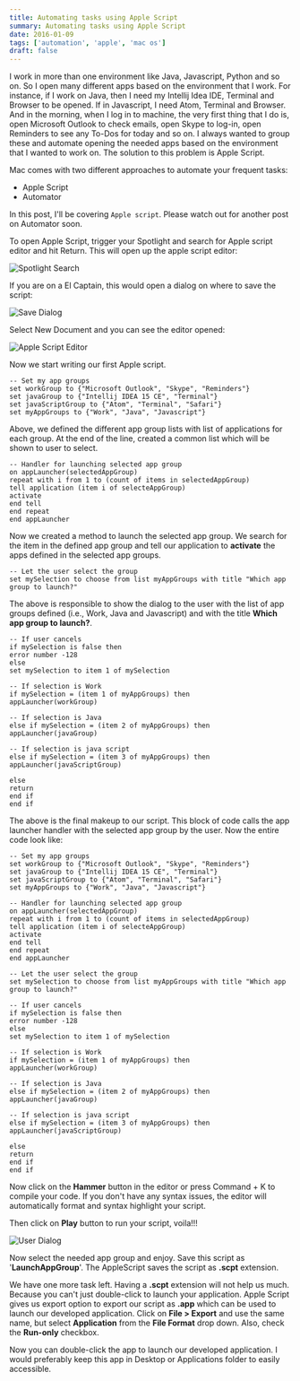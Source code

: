 ```yaml
---
title: Automating tasks using Apple Script
summary: Automating tasks using Apple Script
date: 2016-01-09
tags: ['automation', 'apple', 'mac os']
draft: false
---
```


I work in more than one environment like Java, Javascript, Python and so on. So I open many different apps based on the environment that I work. For instance, if I work on Java, then I need my Intellij Idea IDE, Terminal and Browser to be opened. If in Javascript, I need Atom, Terminal and Browser. And in the morning, when I log in to machine, the very first thing that I do is, open Microsoft Outlook to check emails, open Skype to log-in, open Reminders to see any To-Dos for today and so on. I always wanted to group these and automate opening the needed apps based on the environment that I wanted to work on. The solution to this problem is Apple Script.

Mac comes with two different approaches to automate your frequent tasks:

- Apple Script
- Automator

In this post, I'll be covering `Apple script`. Please watch out for another post on Automator soon.

To open Apple Script, trigger your Spotlight and search for Apple script editor and hit Return. This will open up the apple script editor:

![Spotlight Search](/static/images/Screen-Shot-2016-01-09-at-5.59.06-PM-300x48.png)

If you are on a El Captain, this would open a dialog on where to save the script:

![Save Dialog](/static/images/Screen-Shot-2016-01-09-at-6.00.25-PM-300x190.png)

Select New Document and you can see the editor opened:

![Apple Script Editor](/static/images/Screen-Shot-2016-01-09-at-6.01.58-PM-291x300.png)

Now we start writing our first Apple script.

```
-- Set my app groups
set workGroup to {"Microsoft Outlook", "Skype", "Reminders"}
set javaGroup to {"Intellij IDEA 15 CE", "Terminal"}
set javaScriptGroup to {"Atom", "Terminal", "Safari"}
set myAppGroups to {"Work", "Java", "Javascript"}
```

Above, we defined the different app group lists with list of applications for each group. At the end of the line, created a common list which will be shown to user to select.

```
-- Handler for launching selected app group
on appLauncher(selectedAppGroup)
repeat with i from 1 to (count of items in selectedAppGroup)
tell application (item i of selecteAppGroup)
activate
end tell
end repeat
end appLauncher
```

Now we created a method to launch the selected app group. We search for the item in the defined app group and tell our application to <b>activate</b> the apps defined in the selected app groups.

```
-- Let the user select the group
set mySelection to choose from list myAppGroups with title "Which app group to launch?"
```

The above is responsible to show the dialog to the user with the list of app groups defined (i.e., Work, Java and Javascript) and with the title <b>Which app group to launch?</b>.

```
-- If user cancels
if mySelection is false then
error number -128
else
set mySelection to item 1 of mySelection

-- If selection is Work
if mySelection = (item 1 of myAppGroups) then
appLauncher(workGroup)

-- If selection is Java
else if mySelection = (item 2 of myAppGroups) then
appLauncher(javaGroup)

-- If selection is java script
else if mySelection = (item 3 of myAppGroups) then
appLauncher(javaScriptGroup)

else
return
end if
end if
```

The above is the final makeup to our script. This block of code calls the app launcher handler with the selected app group by the user. Now the entire code look like:

```
-- Set my app groups
set workGroup to {"Microsoft Outlook", "Skype", "Reminders"}
set javaGroup to {"Intellij IDEA 15 CE", "Terminal"}
set javaScriptGroup to {"Atom", "Terminal", "Safari"}
set myAppGroups to {"Work", "Java", "Javascript"}

-- Handler for launching selected app group
on appLauncher(selectedAppGroup)
repeat with i from 1 to (count of items in selectedAppGroup)
tell application (item i of selecteAppGroup)
activate
end tell
end repeat
end appLauncher

-- Let the user select the group
set mySelection to choose from list myAppGroups with title "Which app group to launch?"

-- If user cancels
if mySelection is false then
error number -128
else
set mySelection to item 1 of mySelection

-- If selection is Work
if mySelection = (item 1 of myAppGroups) then
appLauncher(workGroup)

-- If selection is Java
else if mySelection = (item 2 of myAppGroups) then
appLauncher(javaGroup)

-- If selection is java script
else if mySelection = (item 3 of myAppGroups) then
appLauncher(javaScriptGroup)

else
return
end if
end if
```

Now click on the **Hammer** button in the editor or press Command + K to compile your code. If you don't have any syntax issues, the editor will automatically format and syntax highlight your script.

Then click on <b>Play</b> button to run your script, voila!!!

![User Dialog](/static/images/Screen-Shot-2016-01-09-at-7.09.11-PM.png)

Now select the needed app group and enjoy. Save this script as '<b>LaunchAppGroup</b>'. The AppleScript saves the script as <b>.scpt</b> extension.

We have one more task left. Having a <b>.scpt</b> extension will not help us much. Because you can't just double-click to launch your application. Apple Script gives us export option to export our script as <b>.app</b> which can be used to launch our developed application. Click on <b>File > Export</b> and use the same name, but select <b>Application</b> from the <b>File Format</b> drop down. Also, check the <b>Run-only</b> checkbox.

Now you can double-click the app to launch our developed application. I would preferably keep this app in Desktop or Applications folder to easily accessible.
